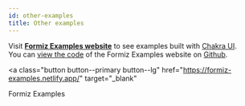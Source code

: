 ```yaml
---
id: other-examples
title: Other examples
---
```


Visit **[Formiz Examples website](https://formiz-examples.netlify.app/)** to see examples built with [Chakra UI](https://chakra-ui.com/).<br />
You can [view the code](https://github.com/ivan-dalmet/formiz/tree/master/examples) of the Formiz Examples website on [Github](https://github.com/ivan-dalmet/formiz/tree/master/examples).

<a
  class="button button--primary button--lg"
  href="https://formiz-examples.netlify.app/"
  target="_blank"
>
  Formiz Examples
</a>

<br />
<br />
